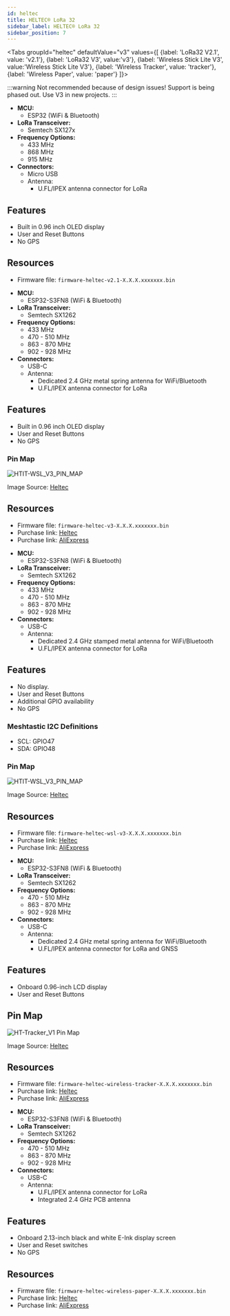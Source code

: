 ```yaml
---
id: heltec
title: HELTEC® LoRa 32
sidebar_label: HELTEC® LoRa 32
sidebar_position: 7
---
```



<Tabs
groupId="heltec"
defaultValue="v3"
values={[
{label: 'LoRa32 V2.1', value: 'v2.1'},
{label: 'LoRa32 V3', value:'v3'},
{label: 'Wireless Stick Lite V3', value:'Wireless Stick Lite V3'},
{label: 'Wireless Tracker', value: 'tracker'},
{label: 'Wireless Paper', value: 'paper'}
]}>
<TabItem value="v2.1">

:::warning
Not recommended because of design issues! Support is being phased out. Use V3 in new projects.
:::

- **MCU:**
  - ESP32 (WiFi & Bluetooth)
- **LoRa Transceiver:**
  - Semtech SX127x
- **Frequency Options:**
  - 433 MHz
  - 868 MHz
  - 915 MHz
- **Connectors:**
  - Micro USB
  - Antenna:
    - U.FL/IPEX antenna connector for LoRa

## Features

- Built in 0.96 inch OLED display
- User and Reset Buttons
- No GPS

## Resources

- Firmware file: `firmware-heltec-v2.1-X.X.X.xxxxxxx.bin`

</TabItem>
<TabItem value="v3">

- **MCU:**
  - ESP32-S3FN8 (WiFi & Bluetooth)
- **LoRa Transceiver:**
  - Semtech SX1262
- **Frequency Options:**
  - 433 MHz
  - 470 - 510 MHz
  - 863 - 870 MHz
  - 902 - 928 MHz
- **Connectors:**
  - USB-C
  - Antenna:
    - Dedicated 2.4 GHz metal spring antenna for WiFi/Bluetooth
    - U.FL/IPEX antenna connector for LoRa

<!-- trunk-ignore(markdownlint/MD024) -->
## Features

- Built in 0.96 inch OLED display
- User and Reset Buttons
- No GPS

### Pin Map

![HTIT-WSL_V3_PIN_MAP](/img/hardware/HTIT-WB32LA(F)_V3.png)

Image Source: [Heltec](https://resource.heltec.cn/download/WiFi_LoRa32_V3/HTIT-WB32LA(F)_V3.png)

<!-- trunk-ignore(markdownlint/MD024) -->
## Resources

- Firmware file: `firmware-heltec-v3-X.X.X.xxxxxxx.bin`
- Purchase link: [Heltec](https://heltec.org/project/wifi-lora-32-v3/)
- Purchase link: [AliExpress](https://www.aliexpress.us/item/3256805256690400.html)

</TabItem>
<TabItem value="Wireless Stick Lite V3">

- **MCU:**
  - ESP32-S3FN8 (WiFi & Bluetooth)
- **LoRa Transceiver:**
  - Semtech SX1262
- **Frequency Options:**
  - 433 MHz
  - 470 - 510 MHz
  - 863 - 870 MHz
  - 902 - 928 MHz
- **Connectors:**
  - USB-C
  - Antenna:
    - Dedicated 2.4 GHz stamped metal antenna for WiFi/Bluetooth
    - U.FL/IPEX antenna connector for LoRa

<!-- trunk-ignore(markdownlint/MD024) -->
## Features

- No display.
- User and Reset Buttons
- Additional GPIO availability
- No GPS

### Meshtastic I2C Definitions
- SCL: GPIO47
- SDA: GPIO48

<!-- trunk-ignore(markdownlint/MD024) -->
### Pin Map

![HTIT-WSL_V3_PIN_MAP](/img/hardware/HTIT-WSL_V3_PIN_MAP.png)

Image Source: [Heltec](https://resource.heltec.cn/download/Wireless_Stick_Lite_V3/HTIT-WSL_V3.png)

<!-- trunk-ignore(markdownlint/MD024) -->
## Resources

- Firmware file: `firmware-heltec-wsl-v3-X.X.X.xxxxxxx.bin`
- Purchase link: [Heltec](https://heltec.org/project/wireless-stick-lite-v2/)
- Purchase link: [AliExpress](https://www.aliexpress.us/item/3256805256996507.html)

</TabItem>
 <TabItem value="tracker">

- **MCU:**
  - ESP32-S3FN8 (WiFi & Bluetooth)
- **LoRa Transceiver:**
  - Semtech SX1262
- **Frequency Options:**
  - 470 - 510 MHz
  - 863 - 870 MHz
  - 902 - 928 MHz
- **Connectors:**
  - USB-C
  - Antenna:
    - Dedicated 2.4 GHz metal spring antenna for WiFi/Bluetooth
    - U.FL/IPEX antenna connector for LoRa and GNSS

<!-- trunk-ignore(markdownlint/MD024) -->
## Features

- Onboard 0.96-inch LCD display
- User and Reset Buttons

<!-- trunk-ignore(markdownlint/MD024) -->
## Pin Map

![HT-Tracker_V1 Pin Map](/img/hardware/HT-Tracker_V1_Pin_Map.png)

Image Source: [Heltec](https://heltec.org/project/wireless-tracker/)

<!-- trunk-ignore(markdownlint/MD024) -->
## Resources

- Firmware file: `firmware-heltec-wireless-tracker-X.X.X.xxxxxxx.bin`
- Purchase link: [Heltec](https://heltec.org/project/wireless-tracker/)
- Purchase link: [AliExpress](https://www.aliexpress.us/item/3256805495189423.html)

</TabItem>
<TabItem value="paper">

- **MCU:**
  - ESP32-S3FN8 (WiFi & Bluetooth)
- **LoRa Transceiver:**
  - Semtech SX1262
- **Frequency Options:**
  - 470 - 510 MHz
  - 863 - 870 MHz
  - 902 - 928 MHz
- **Connectors:**
  - USB-C
  - Antenna:
    - U.FL/IPEX antenna connector for LoRa
    - Integrated 2.4 GHz PCB antenna

<!-- trunk-ignore(markdownlint/MD024) -->
## Features

- Onboard 2.13-inch black and white E-Ink display screen
- User and Reset switches
- No GPS

<!-- trunk-ignore(markdownlint/MD024) -->
## Resources

- Firmware file: `firmware-heltec-wireless-paper-X.X.X.xxxxxxx.bin`
- Purchase link: [Heltec](https://heltec.org/project/wireless-paper/)
- Purchase link: [AliExpress](https://www.aliexpress.us/item/3256805461611876.html)

</TabItem>
</Tabs>
